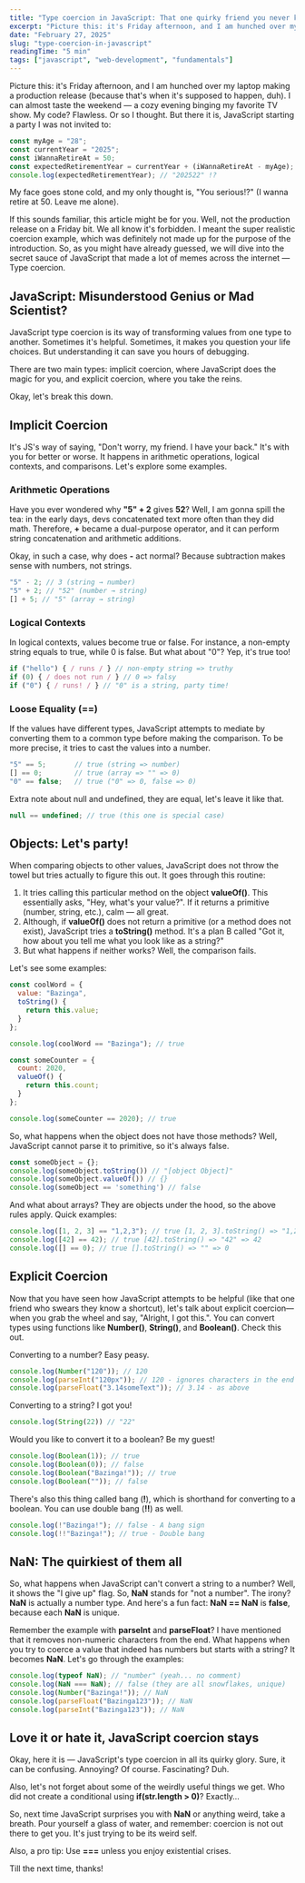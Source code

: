 ```yaml
---
title: "Type coercion in JavaScript: That one quirky friend you never knew you had"
excerpt: "Picture this: it's Friday afternoon, and I am hunched over my laptop making a production release (because that's when it's supposed to happen, duh). I can almost taste the weekend — a cozy evening"
date: "February 27, 2025"
slug: "type-coercion-in-javascript"
readingTime: "5 min"
tags: ["javascript", "web-development", "fundamentals"]
---
```


Picture this: it's Friday afternoon, and I am hunched over my laptop making a production release (because that's when it's supposed to happen, duh). I can almost taste the weekend — a cozy evening binging my favorite TV show. My code? Flawless. Or so I thought. But there it is, JavaScript starting a party I was not invited to:

```javascript
const myAge = "28";
const currentYear = "2025";
const iWannaRetireAt = 50;
const expectedRetirementYear = currentYear + (iWannaRetireAt - myAge);
console.log(expectedRetirementYear); // "202522" !?
```


My face goes stone cold, and my only thought is, "You serious!?" (I wanna retire at 50. Leave me alone).

If this sounds familiar, this article might be for you. Well, not the production release on a Friday bit. 
We all know it's forbidden. I meant the super realistic coercion example, 
which was definitely not made up for the purpose of the introduction. 
So, as you might have already guessed, we will dive into the secret sauce of JavaScript 
that made a lot of memes across the internet — Type coercion.

## JavaScript: Misunderstood Genius or Mad Scientist?

JavaScript type coercion is its way of transforming values from one type to another. Sometimes it's helpful. 
Sometimes, it makes you question your life choices. But understanding it can save you hours of debugging.

There are two main types: implicit coercion, where JavaScript does the magic for you, 
and explicit coercion, where you take the reins.

Okay, let's break this down.

## Implicit Coercion

It's JS's way of saying, "Don't worry, my friend. I have your back." It's with you for better or worse. It happens in arithmetic operations, logical contexts, and comparisons. Let's explore some examples.

### Arithmetic Operations

Have you ever wondered why **"5" + 2** gives **52**? Well, I am gonna spill the tea: in the early days, devs concatenated text more often than they did math. Therefore, **+** became a dual-purpose operator, and it can perform string concatenation and arithmetic additions.

Okay, in such a case, why does **-** act normal? Because subtraction makes sense with numbers, not strings.

```javascript
"5" - 2; // 3 (string → number)
"5" + 2; // "52" (number → string)
[] + 5; // "5" (array → string)
```

### Logical Contexts

In logical contexts, values become true or false. 
For instance, a non-empty string equals to true, 
while 0 is false. But what about "0"? Yep, it's true too!

```javascript
if ("hello") { / runs / } // non-empty string => truthy
if (0) { / does not run / } // 0 => falsy
if ("0") { / runs! / } // "0" is a string, party time!
```

### Loose Equality (==)

If the values have different types, JavaScript attempts to mediate by converting them to a common type before making the comparison. To be more precise, it tries to cast the values into a number.

```javascript
"5" == 5;       // true (string => number)
[] == 0;        // true (array => "" => 0)
"0" == false;   // true ("0" => 0, false => 0)
```

Extra note about null and undefined, they are equal, let's leave it like that.

```javascript
null == undefined; // true (this one is special case)
```

## Objects: Let's party!

When comparing objects to other values, JavaScript does not throw the towel but tries actually to figure this out. It goes through this routine:

1. It tries calling this particular method on the object **valueOf()**. This essentially asks, "Hey, what's your value?". If it returns a primitive (number, string, etc.), calm — all great.
2. Although, if **valueOf()** does not return a primitive (or a method does not exist), JavaScript tries a **toString()** method. It's a plan B called "Got it, how about you tell me what you look like as a string?"
3. But what happens if neither works? Well, the comparison fails.

Let's see some examples:

```javascript
const coolWord = {
  value: "Bazinga",
  toString() {
    return this.value;
  }
};

console.log(coolWord == "Bazinga"); // true

const someCounter = {
  count: 2020,
  valueOf() {
    return this.count;
  }
};

console.log(someCounter == 2020); // true
```

So, what happens when the object does not have those methods? Well, JavaScript cannot parse it to primitive, so it's always false.

```javascript
const someObject = {};
console.log(someObject.toString()) // "[object Object]"
console.log(someObject.valueOf()) // {}
console.log(someObject == 'something') // false
```

And what about arrays? They are objects under the hood, so the above rules apply. Quick examples:

```javascript
console.log([1, 2, 3] == "1,2,3"); // true [1, 2, 3].toString() => "1,2,3"
console.log([42] == 42); // true [42].toString() => "42" => 42
console.log([] == 0); // true [].toString() => "" => 0
```

## Explicit Coercion

Now that you have seen how JavaScript attempts to be helpful 
(like that one friend who swears they know a shortcut), 
let's talk about explicit coercion—when you grab the wheel and say, 
"Alright, I got this.". 
You can convert types using functions like **Number()**, **String()**, and **Boolean()**. Check this out.

Converting to a number? Easy peasy.

```javascript
console.log(Number("120")); // 120
console.log(parseInt("120px")); // 120 - ignores characters in the end
console.log(parseFloat("3.14someText")); // 3.14 - as above
```

Converting to a string? I got you!

```javascript
console.log(String(22)) // "22"
```

Would you like to convert it to a boolean? Be my guest!

```javascript
console.log(Boolean(1)); // true
console.log(Boolean(0)); // false
console.log(Boolean("Bazinga!")); // true
console.log(Boolean("")); // false
```

There's also this thing called bang (**!**), which is shorthand for converting to a boolean. You can use double bang (**!!**) as well.

```javascript
console.log(!"Bazinga!"); // false - A bang sign
console.log(!!"Bazinga!"); // true - Double bang
```

## NaN: The quirkiest of them all

So, what happens when JavaScript can't convert a string to a number? 
Well, it shows the "I give up" flag. So, **NaN** stands for "not a number". 
The irony? **NaN** is actually a number type. And here's a fun fact: **NaN == NaN** is **false**,
 because each **NaN** is unique.

Remember the example with **parseInt** and **parseFloat**? I have mentioned that it removes non-numeric characters from the end. What happens when you try to coerce a value that indeed has numbers but starts with a string? It becomes **NaN**. Let's go through the examples:

```javascript
console.log(typeof NaN); // "number" (yeah... no comment)
console.log(NaN === NaN); // false (they are all snowflakes, unique)
console.log(Number("Bazinga!")); // NaN
console.log(parseFloat("Bazinga123")); // NaN
console.log(parseInt("Bazinga123")); // NaN
```

## Love it or hate it, JavaScript coercion stays

Okay, here it is — JavaScript's type coercion in all its quirky glory. Sure, it can be confusing. Annoying? Of course. Fascinating? Duh.

Also, let's not forget about some of the weirdly useful things we get. Who did not create a conditional using **if(str.length > 0)**? Exactly…

So, next time JavaScript surprises you with **NaN** or anything weird, take a breath. Pour yourself a glass of water, and remember: coercion is not out there to get you. It's just trying to be its weird self.

Also, a pro tip: Use **===** unless you enjoy existential crises.

Till the next time, thanks!

